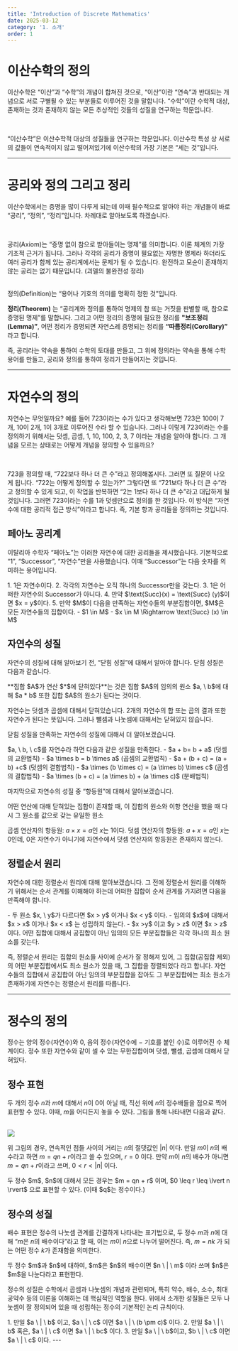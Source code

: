 ```yaml
---
title: 'Introduction of Discrete Mathematics'
date: 2025-03-12
category: '1. 소개'
order: 1
---
```


# 이산수학의 정의

이산수학은 “이산”과 “수학”의 개념이 합쳐진 것으로, “이산”이란 “연속”과 반대되는 개념으로 서로 구별될 수 있는 부분들로 이루어진 것을 말합니다. “수학”이란 수학적 대상, 존재하는 것과 존재하지 않는 모든 추상적인 것들의 성질을 연구하는 학문입니다.

<br />

“이산수학”은 이산수학적 대상의 성질들을 연구하는 학문입니다. 이산수학 특성 상 서로의
값들이 연속적이지 않고 떨어져있기에 이산수학의 가장 기본은 “세는 것”입니다.

---

# 공리와 정의 그리고 정리

이산수학에서는 증명을 많이 다루게 되는데 이때 필수적으로 알아야 하는 개념들이 바로 “공리”, “정의”, “정리”입니다. 차례대로 알아보도록 하겠습니다.

<br />

공리(Axiom)는 “증명 없이 참으로 받아들이는 명제”를 의미합니다. 이론 체계의 가장 기초적 근거가 됩니다. 그러나 각각의 공리가 증명이 필요없는 자명한 명제라 하더라도 여러 공리가 함께 있는 공리계에서는 문제가 될 수 있습니다. 완전하고 모순이 존재하지 않는 공리는 없기 때문입니다. (괴델의 불완전성 정리)

<br />
정의(Definition)는 “용어나 기호의 의미를 명확히 정한 것”입니다.
<br />

**정리(Theorem)** 는 “공리계와 정의를 통하여 명제의 참 또는 거짓을 판별할 때, 참으로 증명된 명제”를 말합니다. 그리고 어떤 정리의 증명에 필요한 정리를 **"보조정리(Lemma)”**, 어떤 정리가 증명되면 자연스레 증명되는 정리를 **“따름정리(Corollary)”** 라고 합니다.

<Callout type="tip">
  즉, 공리라는 약속을 통하여 수학의 토대를 만들고, 그 위에 정의라는 약속을 통해
  수학 용어를 만들고, 공리와 정의를 통하여 정리가 만들어지는 것입니다.
</Callout>

---

# 자연수의 정의

자연수는 무엇일까요? 예를 들어 723이라는 수가 있다고 생각해보면 723은 100이 7개, 10이 2개, 1이 3개로 이루어진 수라 할 수 있습니다. 그러나 이렇게 723이라는 수를 정의하기 위해서는 덧셈, 곱셈, 1, 10, 100, 2, 3, 7 이라는 개념을 알아야 합니다. 그 개념을 모르는 상태로는 어떻게 개념을 정의할 수 있을까요?

<br />

723을 정의할 때, “722보다 하나 더 큰 수”라고 정의해봅시다. 그러면 또 질문이 나오게 됩니다. “722는 어떻게 정의할 수 있는가?” 그렇다면 또 “721보다 하나 더 큰 수”라고 정의할 수 있게 되고, 이 작업을 반복하면 “2는 1보다 하나 더 큰 수”라고 대답하게 될 것입니다. 그러면 723이라는 수를 1과 덧셈만으로 정의를 한 것입니다. 이 방식은 “자연수에 대한 공리적 접근 방식”이라고 합니다. 즉, 기본 항과 공리들을 정의하는 것입니다.

## 페아노 공리계

이탈리아 수학자 “페아노”는 이러한 자연수에 대한 공리들을 제시했습니다. 기본적으로 “1”, “Successor”, “자연수”만을 사용했습니다. 이때 “Successor”는 다음 숫자를 의미하는 용어입니다.

<Callout title="페아노 공리계 (공리)">
  1. 1은 자연수이다.
  2. 각각의 자연수는 오직 하나의 Successor만을 갖는다.
  3. 1은 어떠한 자연수의 Successor가 아니다.
  4. 만약 $\text{Succ}(x) = \text{Succ}
  (y)$이면 $x = y$이다.
  5. 만약 $M$이 다음을 만족하는 자연수들의 부분집합이면, $M$은 모든 자연수들의 집합이다.
        - $1 \in M$ - $x \in M \Rightarrow \text{Succ} (x) \in M$
</Callout>

## 자연수의 성질

자연수의 성질에 대해 알아보기 전, “닫힘 성질”에 대해서 알아야 합니다. 닫힘 성질은 다음과 같습니다.

<Callout title="닫힘 성질 (정리)">
  **집합 $A$가 연산 $*$에 닫혀있다**는 것은 집합 $A$의 임의의 원소 $a, \ b$에
  대해 $a * b$ 또한 집합 $A$의 원소가 된다는 것이다.
</Callout>

자연수는 덧셈과 곱셈에 대해서 닫혀있습니다. 2개의 자연수의 합 또는 곱의 결과 또한 자연수가 된다는 뜻입니다. 그러나 뺄셈과 나눗셈에 대해서는 닫혀있지 않습니다.

닫힘 성질을 만족하는 자연수의 성질에 대해서 더 알아보겠습니다.

<Callout title="자연수에 대한 성질 (정리)">
  $a, \ b, \ c$를 자연수라 하면 다음과 같은 성질을 만족한다. 
  - $a + b= b + a$ (덧셈의 교환법칙) 
  - $a \times b = b \times a$ (곱셈의 교환법칙) 
  - $a + (b + c) = (a + b) +c$ (덧셈의 결합법칙) 
  - $a \times (b \times c) = (a \times b) \times c$ (곱셈의 결합법칙) 
  - $a \times (b + c) = (a \times b) + (a \times c)$ (분배법칙)
</Callout>

마지막으로 자연수의 성질 중 “항등원”에 대해서 알아보겠습니다.

<Callout title="항등원 (정의)">
  어떤 연산에 대해 닫혀있는 집합이 존재할 때, 이 집합의 원소와 이항 연산을 했을
  때 다시 그 원소를 값으로 갖는 유일한 원소
</Callout>

곱셈 연산자의 항등원: $a \times x = a$인 $x$는 1이다.
덧셈 연산자의 항등원: $a + x = a$인 $x$는 0인데, 0은 자연수가 아니기에 자연수에서 덧셈 연산자의 항등원은 존재하지 않는다.

## 정렬순서 원리

자연수에 대한 정렬순서 원리에 대해 알아보겠습니다. 그 전에 정렬순서 원리를 이해하기 위해서는 순서 관계를 이해해야 하는데 어떠한 집합이 순서 관계를 가지려면 다음을 만족해야 합니다.

<Callout title="순서 관계 (정의)">
- 두 원소 $x, \ y$가 다르다면 $x > y$ 이거나 $x < y$ 이다.
- 임의의 $x$에 대해서 $x > x$ 이거나 $x < x$ 는 성립하지 않는다.
- $x >y$ 이고 $y > z$ 이면 $x > z$ 이다.
</Callout>

<Callout title="정렬순서 원리 (정리)">
  어떤 집합에 대해서 공집합이 아닌 임의의 모든 부분집합들은 각각 하나의 최소
  원소를 갖는다.
</Callout>

즉, 정렬순서 원리는 집합의 원소들 사이에 순서가 잘 정해져 있어, 그 집합(공집합 제외)의 어떤 부분집합에서도 최소 원소가 있을 때, 그 집합을 정렬되었다 라고 합니다. 자연수들의 집합에서 공집합이 아닌 임의의 부분집합을 잡아도 그 부분집합에는 최소 원소가 존재하기에 자연수는 정렬순서 원리를 따릅니다.

---

# 정수의 정의

정수는 양의 정수(자연수)와 0, 음의 정수(자연수에 $-$ 기호를 붙인 수)로 이루어진 수 체계이다. 정수 또한 자연수와 같이 셀 수 있는 무한집합이며 덧셈, 뺄셈, 곱셈에 대해서 닫혀있다.

## 정수 표현

두 개의 정수 $n$과 $m$에 대해서 $n$이 $0$이 아닐 때, 직선 위에 $n$의 정수배들을 점으로 찍어 표현할 수 있다. 이때, $m$을 어디든지 놓을 수 있다. 그림을 통해 나타내면 다음과 같다.

<br />

<img src="/images/discrete-mathematics/Ch_01/Integer.png" />

<br />

위 그림의 경우, 연속적인 점들 사이의 거리는 $n$의 절댓값인 $\lvert n \rvert$ 이다. 만일 $m$이 $n$의 배수라고 하면 $m = qn + r$이라고 쓸 수 있으며, $r = 0$ 이다. 만약 $m$이 $n$의 배수가 아니면 $m = qn + r$이라고 쓰며, $0 < r< \lvert n \rvert$ 이다.

<Callout title="정수 표현 방법 (정의)">
  두 정수 $m$, $n$에 대해서 모든 경우는 $m = qn + r$ 이며, $0 \leq r \leq \lvert
  n \rvert$ 으로 표현할 수 있다. (이때 $q$는 정수이다.)
</Callout>

## 정수의 성질

배수 표현은 정수의 나눗셈 관계를 간결하게 나타내는 표기법으로, 두 정수 $m$과 $n$에 대해 “$m$은 $n$의 배수이다”라고 할 때, 이는 $m$이 $n$으로 나누어 떨어진다. 즉, $m = nk$ 가 되는 어떤 정수 $k$가 존재함을 의미한다.

<Callout title="배수 표현 (정의)">
  두 정수 $m$과 $n$에 대하여, $m$은 $n$의 배수이면 $n \ | \ m$ 이라 쓰며 $n$은
  $m$을 나눈다라고 표현한다.
</Callout>

정수의 성질은 수학에서 곱셈과 나눗셈의 개념과 관련되며, 특히 약수, 배수, 소수, 최대공약수 등의 이론을 이해하는 데 핵심적인 역할을 한다. 위에서 소개한 성질들은 모두 나눗셈이 잘 정의되어 있을 때 성립하는 정수의 기본적인 논리 규칙이다.

<Callout title="정수의 성질 (정리)">
  1. 만일 $a \ | \ b$ 이고, $a \ | \ c$ 이면 $a \ | \ (b \pm c)$ 이다. 
  2. 만일 $a \ | \ b$ 혹은, $a \ | \ c$ 이면 $a \ | \ bc$ 이다. 
  3. 만일 $a \ | \ b$이고, $b \ | \ c$ 이면 $a \ | \ c$ 이다.
</Callout>
---
